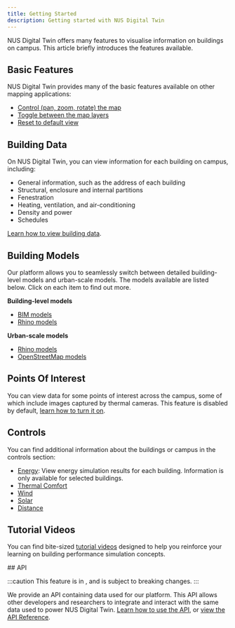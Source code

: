 ```yaml
---
title: Getting Started
description: Getting started with NUS Digital Twin
---
```



NUS Digital Twin offers many features to visualise information on buildings on campus. This article briefly introduces the features available.

## Basic Features

NUS Digital Twin provides many of the basic features available on other mapping applications:

- [Control (pan, zoom, rotate) the map](./basic-features/map-controls)
- [Toggle between the map layers](./basic-features/map-layers)
- [Reset to default view](./basic-features/map-controls/#reset-view)

## Building Data

On NUS Digital Twin, you can view information for each building on campus, including:

- General information, such as the address of each building
- Structural, enclosure and internal partitions
- Fenestration
- Heating, ventilation, and air-conditioning
- Density and power
- Schedules

[Learn how to view building data](./building-data).

## Building Models

Our platform allows you to seamlessly switch between detailed building-level models and urban-scale models. The models available are listed below. Click on each item to find out more.

**Building-level models**

- [BIM models](./building-models/bim)
- [Rhino models](./building-models/rhino-building)

**Urban-scale models**

- [Rhino models](./building-models/rhino-urban)
- [OpenStreetMap models](./building-models/osm)

## Points Of Interest

You can view data for some points of interest across the campus, some of which include images captured by thermal cameras. This feature is disabled by default, [learn how to turn it on](./points-of-interest).

## Controls

You can find additional information about the buildings or campus in the controls section:

- [Energy](./controls/energy): View energy simulation results for each building. Information is only available for selected buildings.
- [Thermal Comfort](./controls/thermal-comfort)
- [Wind](./controls/wind)
- [Solar](./controls/solar)
- [Distance](./controls/distance)

## Tutorial Videos

You can find bite-sized [tutorial videos](/tutorials) designed to help you reinforce your learning on building performance simulation concepts.

<div style={{ display: 'flex', alignItems: 'center', gap: '12px', marginTop: '3.28125rem' }}>
## API
<Badge text="Beta" variant="note" size="medium" />
</div>

:::caution
This feature is in <Badge text="Beta" variant="note" size="small" />, and is subject to breaking changes.
:::

We provide an API containing data used for our platform. This API allows other developers and researchers to integrate and interact with the same data used to power NUS Digital Twin. [Learn how to use the API](), or [view the API Reference](/api/v1).
